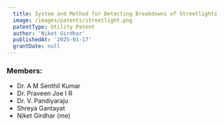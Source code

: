 ```yaml
---
  title: System and Method for Detecting Breakdowns of Streetlights
  image: /images/patents/streetlight.png
  patentType: Utility Patent
  author: 'Niket Girdhar'
  publishedAt: '2025-01-17'
  grantDate: null
---
```


### Members:

- Dr. A M Senthil Kumar
- Dr. Praveen Joe I R
- Dr. V. Pandiyaraju
- Shreya Gantayat
- Niket Girdhar (me)